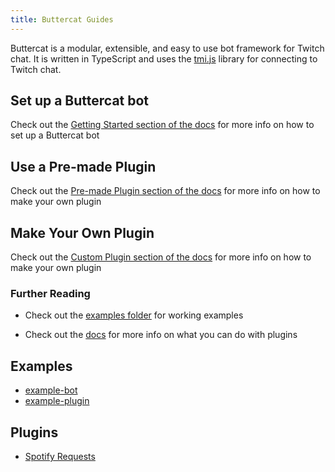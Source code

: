 ```yaml
---
title: Buttercat Guides
---
```


Buttercat is a modular, extensible, and easy to use bot framework for Twitch chat.
It is written in TypeScript and uses the [tmi.js](https://tmijs.com/) library for connecting to Twitch chat.

## Set up a Buttercat bot

Check out the [Getting Started section of the docs](https://buttercat.dev/guides/getting-started) for more info on how to set up a Buttercat bot

## Use a Pre-made Plugin

Check out the [Pre-made Plugin section of the docs](https://buttercat.dev/guides/plugins) for more info on how to make your own plugin

## Make Your Own Plugin

Check out the [Custom Plugin section of the docs](https://buttercat.dev/guides/custom-plugin) for more info on how to make your own plugin

### Further Reading

- Check out the [examples folder](examples) for working examples

- Check out the [docs](https://buttercat.dev/guides) for more info on what you can do with plugins

## Examples

- [example-bot](https://github.com/MarcDonald/buttercat/tree/main/examples/example-bot)
- [example-plugin](https://github.com/MarcDonald/buttercat/tree/main/examples/example-plugin)

## Plugins

- [Spotify Requests](https://buttercat.dev/guides/plugins/spotify-requests)

